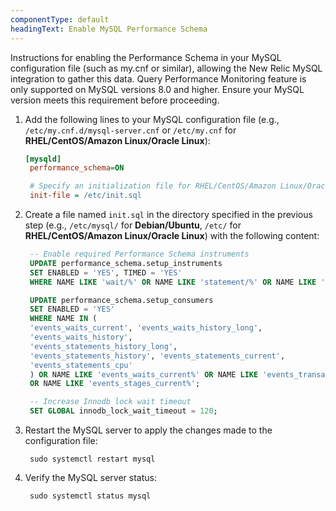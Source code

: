 ```yaml
---
componentType: default
headingText: Enable MySQL Performance Schema
---
```


Instructions for enabling the Performance Schema in your MySQL configuration file (such as my.cnf or similar), allowing the New Relic MySQL integration to gather this data.
<Callout variant="important">
Query Performance Monitoring feature is only supported on MySQL versions 8.0 and higher. Ensure your MySQL version meets this requirement before proceeding.
</Callout>

1. Add the following lines to your MySQL configuration file (e.g., `/etc/my.cnf.d/mysql-server.cnf` or `/etc/my.cnf` for <DNT>**RHEL/CentOS/Amazon Linux/Oracle Linux**</DNT>):
   ```ini
   [mysqld]
    performance_schema=ON

    # Specify an initialization file for RHEL/CentOS/Amazon Linux/Oracle Linux 
    init-file = /etc/init.sql
   ```
2. Create a file named `init.sql` in the directory specified in the previous step (e.g., `/etc/mysql/` for <DNT>**Debian/Ubuntu**</DNT>, `/etc/` for <DNT>**RHEL/CentOS/Amazon Linux/Oracle Linux**</DNT>) with the following content:
   ```sql
    -- Enable required Performance Schema instruments
    UPDATE performance_schema.setup_instruments
    SET ENABLED = 'YES', TIMED = 'YES'
    WHERE NAME LIKE 'wait/%' OR NAME LIKE 'statement/%' OR NAME LIKE '%lock%';

    UPDATE performance_schema.setup_consumers
    SET ENABLED = 'YES'
    WHERE NAME IN (
    'events_waits_current', 'events_waits_history_long',
    'events_waits_history',
    'events_statements_history_long',
    'events_statements_history', 'events_statements_current', 
    'events_statements_cpu'
    ) OR NAME LIKE 'events_waits_current%' OR NAME LIKE 'events_transactions_current%' 
    OR NAME LIKE 'events_stages_current%';

    -- Increase Innodb lock wait timeout
    SET GLOBAL innodb_lock_wait_timeout = 120;
   ```
3. Restart the MySQL server to apply the changes made to the configuration file:
   ```shell
    sudo systemctl restart mysql
   ```
4. Verify the MySQL server status:
   ```shell
    sudo systemctl status mysql
   ```